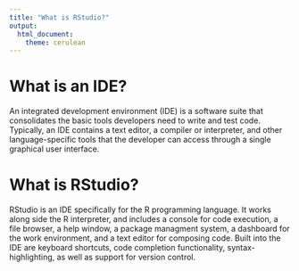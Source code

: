 ```yaml
---
title: "What is RStudio?"
output:
  html_document: 
    theme: cerulean 
---
```



# What is an IDE?
An integrated development environment (IDE) is a software suite that consolidates the basic tools developers need to write and test code. Typically, an IDE contains a text editor, a compiler or interpreter, and other language-specific tools that the developer can access through a single graphical user interface. 

# What is RStudio?
RStudio is an IDE specifically for the R programming language. It works along side the R interpreter, and includes a console for code execution, a file browser, a help window, a package managment system, a dashboard for the work environment, and a text editor for composing code. Built into the IDE are keyboard shortcuts, code completion functionality, syntax-highlighting, as well as support for version control.
